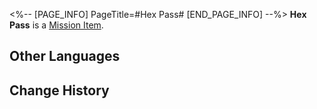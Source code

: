 <%-- [PAGE_INFO]
PageTitle=#Hex Pass#
[END_PAGE_INFO] --%>
{{Item Infobox
|id          = 140502
|image       = Item Hex Pass.png{{subst:void|<!--$UPLOAD:<<SpriteOutput/ItemFigures/140502.png>-<Item Hex Pass.png>-<Item Icons>>-->}}
|type        = Mission Item
|invCategory = Missions
|rarity      = 3
|effect      = 
|description = A premium gaming subscription service newly released by the Hex Club. Designed by Think-Tank, players can challenge "Hexanexus: Remake" and obtain rewards from various tiers.
}}
{{Description|''"Listen up. This is what sunk cost looks like."''}}
'''Hex Pass''' is a [[Mission Item]].

==Other Languages==
{{Other Languages
|en   = Hex Pass
|zhs  = 魔方战令
|zht  = 魔方戰令
|ja   = 立方パス
|ko   = 큐브 패스
|es   = Pase Hex
|fr   = Pass Hex
|ru   = Боевой пропуск Гекс
|th   = Hex Pass
|vi   = Chiến Lệnh Lập Phương
|de   = Hex-Pass
|id   = Hex Pass
|pt   = Passe Hex
}}

==Change History==
{{Change History|2.4}}